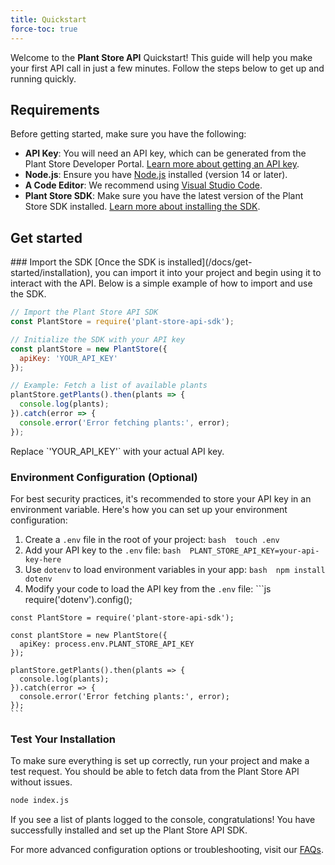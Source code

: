 ```yaml
---
title: Quickstart
force-toc: true
--- 
```


Welcome to the **Plant Store API** Quickstart! This guide will help you make your first API call in just a few minutes. Follow the steps below to get up and running quickly.

## Requirements

Before getting started, make sure you have the following:

- **API Key**: You will need an API key, which can be generated from the Plant Store Developer Portal. [Learn more about getting an API key](/reference/authentication).
- **Node.js**: Ensure you have [Node.js](https://nodejs.org/) installed (version 14 or later).
- **A Code Editor**: We recommend using [Visual Studio Code](https://code.visualstudio.com/).
- **Plant Store SDK**: Make sure you have the latest version of the Plant Store SDK installed. [Learn more about installing the SDK](/docs/get-started/installation).

## Get started

<Steps>
### Import the SDK
[Once the SDK is installed](/docs/get-started/installation), you can import it into your project and begin using it to interact with the API. Below is a simple example of how to import and use the SDK.

```js 
// Import the Plant Store API SDK
const PlantStore = require('plant-store-api-sdk');

// Initialize the SDK with your API key
const plantStore = new PlantStore({
  apiKey: 'YOUR_API_KEY'
});

// Example: Fetch a list of available plants
plantStore.getPlants().then(plants => {
  console.log(plants);
}).catch(error => {
  console.error('Error fetching plants:', error);
});
```

<Info>
Replace `'YOUR_API_KEY'` with your actual API key.
</Info>

### Environment Configuration (Optional)
For best security practices, it's recommended to store your API key in an environment variable. Here's how you can set up your environment configuration:
  1. Create a `.env` file in the root of your project:
    ```bash 
    touch .env
    ```
  2. Add your API key to the `.env` file:
    ```bash 
    PLANT_STORE_API_KEY=your-api-key-here
    ```
  3. Use `dotenv` to load environment variables in your app:
    ```bash 
    npm install dotenv
    ```
  4. Modify your code to load the API key from the `.env` file:
    ```js 
    require('dotenv').config();

    const PlantStore = require('plant-store-api-sdk');

    const plantStore = new PlantStore({
      apiKey: process.env.PLANT_STORE_API_KEY
    });

    plantStore.getPlants().then(plants => {
      console.log(plants);
    }).catch(error => {
      console.error('Error fetching plants:', error);
    });
    ```

### Test Your Installation
To make sure everything is set up correctly, run your project and make a test request. You should be able to fetch data from the Plant Store API without issues.
```bash
node index.js
```

If you see a list of plants logged to the console, congratulations! You have successfully installed and set up the Plant Store API SDK.
</Steps>

For more advanced configuration options or troubleshooting, visit our [FAQs](/docs/resources/faqs).

